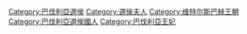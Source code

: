 [[Category:巴伐利亞選侯|Category:巴伐利亞選侯]]
[[Category:選侯夫人|Category:選侯夫人]]
[[Category:维特尔斯巴赫王朝|Category:维特尔斯巴赫王朝]]
[[Category:巴伐利亞選侯國人|Category:巴伐利亞選侯國人]]
[[Category:巴伐利亞王妃|Category:巴伐利亞王妃]]